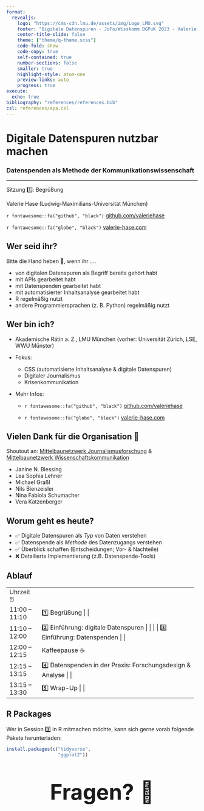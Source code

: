 ```yaml
---
format:
  revealjs:
    logo: "https://cms-cdn.lmu.de/assets/img/Logo_LMU.svg"
    footer: "Digitale Datenspuren - JoFo/Wisskomm DGPuK 2023 - Valerie Hase"
    center-title-slide: false
    theme: ["theme/q-theme.scss"]
    code-fold: show
    code-copy: true
    self-contained: true
    number-sections: false
    smaller: true
    highlight-style: atom-one
    preview-links: auto
    progress: true
execute:
  echo: true
bibliography: "references/references.bib"
csl: references/apa.csl
---
```


<h1>Digitale Datenspuren nutzbar machen</h1>

<h3>Datenspenden als Methode der Kommunikationswissenschaft</h3>

<hr>

Sitzung 1️⃣: Begrüßung

Valerie Hase (Ludwig-Maximilians-Universität München)

`r fontawesome::fa("github", "black")` [github.com/valeriehase](https://github.com/valeriehase)

`r fontawesome::fa("globe", "black")` [valerie-hase.com](https://valerie-hase.com/)

## Wer seid ihr?

Bitte die Hand heben 🤚, wenn ihr ....

::: incremental
-   von digitalen Datenspuren als Begriff bereits gehört habt
-   mit APIs gearbeitet habt
-   mit Datenspenden gearbeitet habt
-   mit automatisierter Inhaltsanalyse gearbeitet habt
-   R regelmäßig nutzt
-   andere Programmiersprachen (z. B. Python) regelmäßig nutzt
:::

## Wer bin ich?

-   Akademische Rätin a. Z., LMU München (vorher: Universität Zürich, LSE, WWU Münster)

-   Fokus:

    -   CSS (automatisierte Inhaltsanalyse & digitale Datenspuren)
    -   Digitaler Journalismus
    -   Krisenkommunikation

-   Mehr Infos:

    -   `r fontawesome::fa("github", "black")` [github.com/valeriehase](https://github.com/valeriehase)

    -   `r fontawesome::fa("globe", "black")` [valerie-hase.com](https://valerie-hase.com/)

## Vielen Dank für die Organisation 🙌

Shoutout an: [Mittelbaunetzwerk Journalismusforschung](https://mijofo.wordpress.com/) & [Mittelbaunetzwerk Wissenschaftskommunikation](https://www.dgpuk.de/de/wissenschaftskommunikation.html)

-   Janine N. Blessing
-   Lea Sophia Lehner
-   Michael Graßl
-   Nils Bienzeisler
-   Nina Fabiola Schumacher
-   Vera Katzenberger

## Worum geht es heute?

::: incremental
-   ✅ Digitale Datenspuren als *Typ* von Daten verstehen
-   ✅ Datenspende als *Methode* des Datenzugangs verstehen
-   ✅ Überblick schaffen (Entscheidungen; Vor- & Nachteile)
-   ❌ Detailierte Implementierung (z.B. Datenspende-Tools)
:::

## Ablauf

+----------------+-----------------------------------------------------------+----------------+
| Uhrzeit ⏰     |                                                           |                |
+----------------+-----------------------------------------------------------+----------------+
| 11:00 -- 11:10 | 1️⃣ Begrüßung                                              |                |
+----------------+-----------------------------------------------------------+----------------+
| 11:10 -- 12:00 | 2️⃣ Einführung: digitale Datenspuren                       |                |
|                |                                                           |                |
|                | 3️⃣ Einführung: Datenspenden                               |                |
+----------------+-----------------------------------------------------------+----------------+
| 12:00 -- 12:15 | Kaffeepause ☕                                            |                |
+----------------+-----------------------------------------------------------+----------------+
| 12:15 -- 13:15 | 4️⃣ Datenspenden in der Praxis: Forschungsdesign & Analyse |                |
+----------------+-----------------------------------------------------------+----------------+
| 13:15 -- 13:30 | 5️⃣ Wrap-Up                                                |                |
+----------------+-----------------------------------------------------------+----------------+

## R Packages

Wer in Session 3️⃣ in R mitmachen möchte, kann sich gerne vorab folgende Pakete herunterladen:

```r
install.packages(c("tidyverse",
                   "ggplot2"))
```

## 

::: {style="font-size: 400%;text-align:center;"}
**Fragen?** 🤔
:::